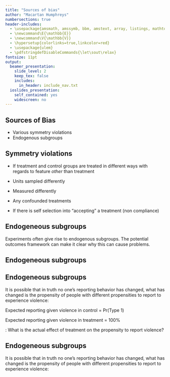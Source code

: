 ```yaml
---
title: "Sources of bias"
author: "Macartan Humphreys"
numbersections: true
header-includes:
  - \usepackage{amsmath, amssymb, bbm, amstext, array, listings, mathtools, multicolumn, caption, color, graphics, ulem, caption, changepage, atbegshi, soul, xcolor}
  - \newcommand\E{\mathbb{E}}
  - \newcommand\V{\mathbb{V}}
  - \hypersetup{colorlinks=true,linkcolor=red}
  - \usepackage{ulem}
  - \pdfstringdefDisableCommands{\let\sout\relax}
fontsize: 11pt  
output:
  beamer_presentation:
    slide_level: 2
    keep_tex: false
    includes:
      in_header: include_nav.txt
  ioslides_presentation:
    self_contained: yes
    widescreen: no
---
```




## Sources of Bias

*  Various symmetry violations
*  Endogenous subgroups

## Symmetry violations

* If treatment and control groups are treated in different ways with regards to feature *other* than treatment

* Units sampled differently
* Measured differently
* Any confounded treatments 
* If there is self selection into "accepting" a treatment (non compliance)

## Endogeneous subgroups
Experiments often give rise to endogenous subgroups. The potential outcomes framework can make it clear why this can cause problems.

## Endogeneous subgroups

\begin{itemize} 
\item Problems arise in analyses of subgroups when the categories themselves are affected by treatment
\item Example from our work:
	\begin{itemize}
		\item You want to know if an intervention affects reporting on violence against women
		\item You measure the share of all subjects that experienced violence that file reports
		\item The problem is that which subjects experienced violence is itself a function of treatment
	\end{itemize}
\end{itemize}


## Endogeneous subgroups

It is possible that in truth no one's reporting behavior has changed, what has changed is the propensity of people with different propensities to report to experience violence:
	\begin{table} \scriptsize
		\centering
		\begin{tabular}{rcc|cc|cc}
			
			& \multicolumn{ 2}{c}{Violence(Treatment)} & \multicolumn{ 4}{c}{Reporting(Treatment, Violence)} \\
			
			&       V(0) &       V(1) &     R(0,1) &     R(1,1) &     R(0,0) &     R(1,0) \\ \hline
			
			Type 1 (reporter) &          1 &          1 &          1 &          1 &          0 &          0 \\
			
			Type 2 (non reporter) &          1 &          0 &          0 &          0 &          0 &          0 \\			
		\end{tabular}  
	\end{table}
	
Expected reporting given violence in control = Pr(Type 1)
	
Expected reporting given violence in treatment = 100%
	
\color{red} \textbf{Question}: What is the actual effect of treatment on the propensity to report violence? 



## Endogeneous subgroups

It is possible that in truth no one's reporting behavior has changed, what has changed is the propensity of people with different propensities to report to experience violence:

\begin{table}
\centering
\begin{tabular}{c|cc|cc|c}\scriptsize

           & \multicolumn{ 2}{c}{Reporters} & \multicolumn{ 2}{c}{Non reporters} &            \\ \hline
           & \multicolumn{ 2}{c}{Experience Violence} & \multicolumn{ 2}{c}{Experience Violence} &            \\ \hline \hline
           &         No &        Yes &        No  &        Yes &  \% Report \\

   Control &         25 &         {\color{red}25} &         25 &        {\color{red}25} &       {\color{red} $\frac{25}{25+25}$}= 50\% \\  
   & & & & \\
  Treatment &         25 &         {\color{red}25} &         50 &          {\color{red}0} &      {\color{red}$\frac{25}{25+0}$}=100\% \\ \hline

\end{tabular}  
\end{table}


<!-- ## Heterogeneous Effects with Endogeneous Categories -->

<!-- This problem can arise as easily in seemingly simple field experiments. Example: -->

<!-- \begin{itemize} -->
<!--   \item In one study we provided constituents with information about performance of politicians -->
<!--   \item we told politicians in advance so that they could take action -->
<!--   \item we wanted to see whether voters punished poorly performing politicians -->
<!--   \item what's the problem? -->
<!-- \end{itemize} -->



<!-- ## Heterogeneous Effects with Endogeneous Categories -->

<!-- In such cases you can: -->

<!-- \begin{itemize} -->
<!-- \item Examine the joint distribution of multiple outcomes -->
<!-- \item Condition on pretreatment features only -->
<!-- \item Engage in mediation analysis -->
<!-- \end{itemize} -->






